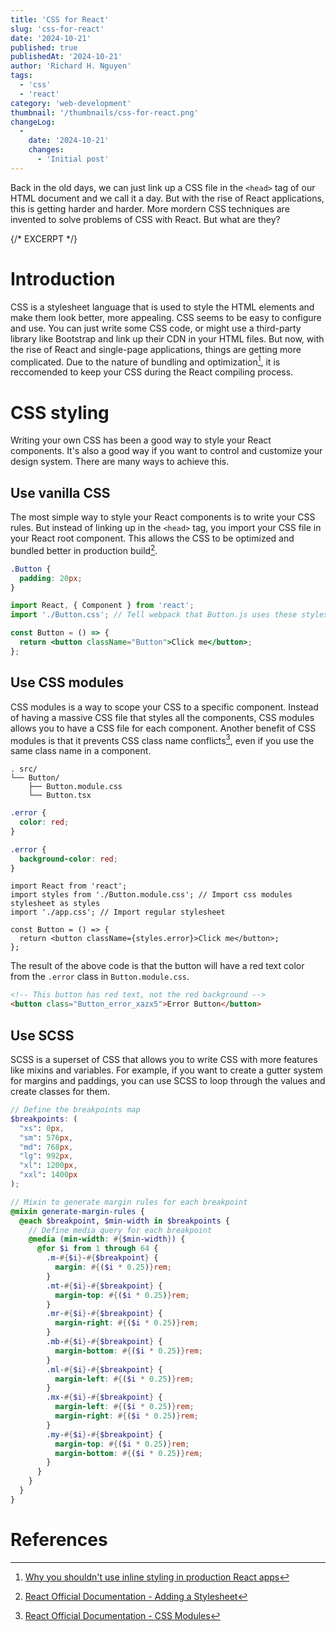 ```yaml
---
title: 'CSS for React'
slug: 'css-for-react'
date: '2024-10-21'
published: true
publishedAt: '2024-10-21'
author: 'Richard H. Nguyen'
tags:
  - 'css'
  - 'react'
category: 'web-development'
thumbnail: '/thumbnails/css-for-react.png'
changeLog:
  -
    date: '2024-10-21'
    changes:
      - 'Initial post'
---
```


Back in the old days, we can just link up a CSS file in the `<head>` tag of our
HTML document and we call it a day. But with the rise of React applications,
this is getting harder and harder. More mordern CSS techniques are invented to
solve problems of CSS with React. But what are they?

{/* EXCERPT */}

# Introduction

CSS is a stylesheet language that is used to style the HTML elements and make
them look better, more appealing. CSS seems to be easy to configure and use. You
can just write some CSS code, or might use a third-party library like Bootstrap
and link up their CDN in your HTML files. But now, with the rise of React and
single-page applications, things are getting more complicated. Due to the nature
of bundling and optimization[^1], it is reccomended to keep your CSS during the
React compiling process.

# CSS styling

Writing your own CSS has been a good way to style your React components. It's
also a good way if  you want to control and customize your design system. There
are many ways to achieve this.

## Use vanilla CSS

The most simple way to style your React components is to write your CSS rules.
But instead of linking up in the `<head>` tag, you import your CSS file in your
React root component. This allows the CSS to be optimized and bundled better in
production build[^2].

```css title="Button.css"
.Button {
  padding: 20px;
}
```

```jsx title="Button.jsx"
import React, { Component } from 'react';
import './Button.css'; // Tell webpack that Button.js uses these styles

const Button = () => {
  return <button className="Button">Click me</button>;
};
```

## Use CSS modules

CSS modules is a way to scope your CSS to a specific component. Instead of
having a massive CSS file that styles all the components, CSS modules allows you
to have a CSS file for each component. Another benefit of CSS modules is that it
prevents CSS class name conflicts[^3], even if you use the same class name in a
component.

```ansi
. src/
└── Button/
    ├── Button.module.css
    └── Button.tsx
```

```css title="Button.module.css"
.error {
  color: red;
}
```

```css title="app.css"
.error {
  background-color: red;
}
```

```tsx title="Button.tsx"
import React from 'react';
import styles from './Button.module.css'; // Import css modules stylesheet as styles
import './app.css'; // Import regular stylesheet

const Button = () => {
  return <button className={styles.error}>Click me</button>;
};
```

The result of the above code is that the button will have a red text color from
the `.error` class in `Button.module.css`.

```html
<!-- This button has red text, not the red background -->
<button class="Button_error_xazx5">Error Button</button>
```

## Use SCSS

SCSS is a superset of CSS that allows you to write CSS with more features like
mixins and variables. For example, if you want to create a gutter system for
margins and paddings, you can use SCSS to loop through the values and create
classes for them.

```scss title="gutter.scss" showLineNumbers disableCopyButton
// Define the breakpoints map
$breakpoints: (
  "xs": 0px,
  "sm": 576px,
  "md": 768px,
  "lg": 992px,
  "xl": 1200px,
  "xxl": 1400px
);

// Mixin to generate margin rules for each breakpoint
@mixin generate-margin-rules {
  @each $breakpoint, $min-width in $breakpoints {
    // Define media query for each breakpoint
    @media (min-width: #{$min-width}) {
      @for $i from 1 through 64 {
        .m-#{$i}-#{$breakpoint} {
          margin: #{($i * 0.25)}rem;
        }
        .mt-#{$i}-#{$breakpoint} {
          margin-top: #{($i * 0.25)}rem;
        }
        .mr-#{$i}-#{$breakpoint} {
          margin-right: #{($i * 0.25)}rem;
        }
        .mb-#{$i}-#{$breakpoint} {
          margin-bottom: #{($i * 0.25)}rem;
        }
        .ml-#{$i}-#{$breakpoint} {
          margin-left: #{($i * 0.25)}rem;
        }
        .mx-#{$i}-#{$breakpoint} {
          margin-left: #{($i * 0.25)}rem;
          margin-right: #{($i * 0.25)}rem;
        }
        .my-#{$i}-#{$breakpoint} {
          margin-top: #{($i * 0.25)}rem;
          margin-bottom: #{($i * 0.25)}rem;
        }
      }
    }
  }
}
```




# References

[^1]: [Why you shouldn't use inline styling in production React apps](https://blog.logrocket.com/why-you-shouldnt-use-inline-styling-in-production-react-apps/)
[^2]: [React Official Documentation - Adding a Stylesheet](https://create-react-app.dev/docs/adding-a-stylesheet/)
[^3]: [React Official Documentation - CSS Modules](https://create-react-app.dev/docs/adding-a-css-modules-stylesheet/)
